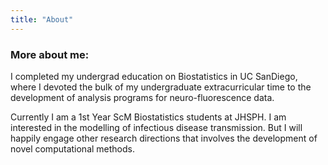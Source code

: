 ```yaml
---
title: "About"
---
```


### More about me: 

I completed my undergrad education on Biostatistics in UC SanDiego, where I devoted the bulk of my undergraduate extracurricular time to the development of analysis programs for neuro-fluorescence data.

Currently I am a 1st Year ScM Biostatistics students at JHSPH. I am interested in the modelling of infectious disease transmission. But I will happily engage other research directions that involves the development of novel computational methods.

